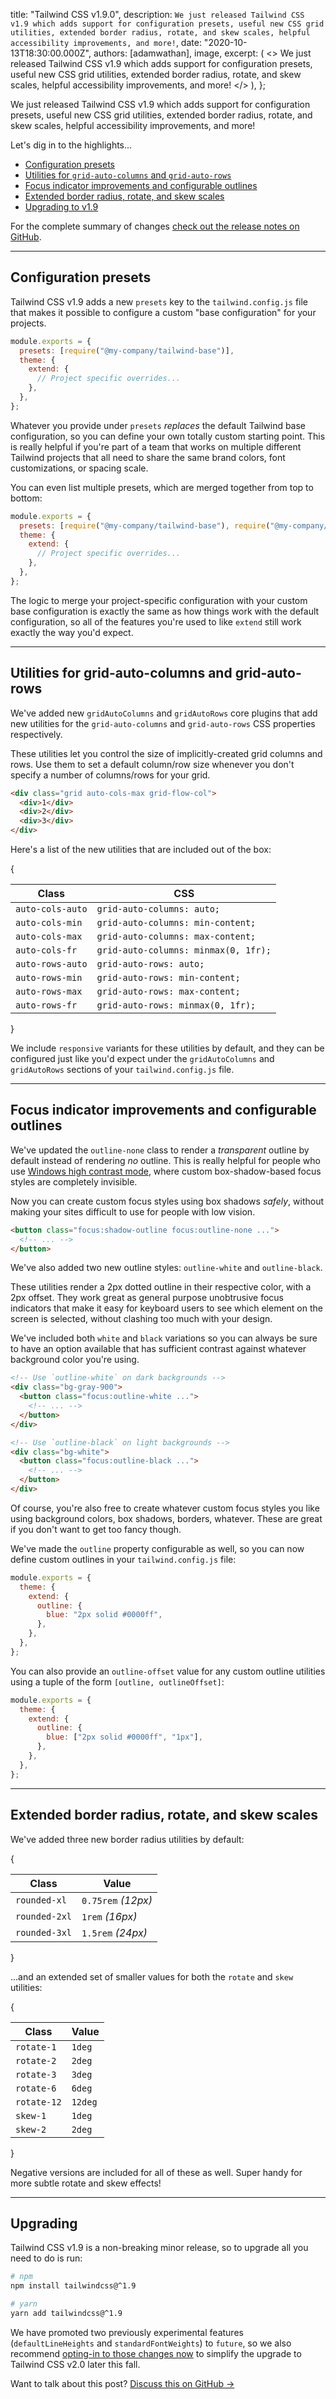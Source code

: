 
  title: "Tailwind CSS v1.9.0",
  description: `We just released Tailwind CSS v1.9 which adds support for configuration presets, useful new CSS grid utilities, extended border radius, rotate, and skew scales, helpful accessibility improvements, and more!`,
  date: "2020-10-13T18:30:00.000Z",
  authors: [adamwathan],
  image,
  excerpt: (
    <>
      We just released Tailwind CSS v1.9 which adds support for configuration presets, useful new CSS grid utilities,
      extended border radius, rotate, and skew scales, helpful accessibility improvements, and more!
    </>
  ),
};

We just released Tailwind CSS v1.9 which adds support for configuration presets, useful new CSS grid utilities, extended border radius, rotate, and skew scales, helpful accessibility improvements, and more!

Let's dig in to the highlights...

- [Configuration presets](#configuration-presets)
- [Utilities for `grid-auto-columns` and `grid-auto-rows`](#utilities-for-grid-auto-columns-and-grid-auto-rows)
- [Focus indicator improvements and configurable outlines](#focus-indicator-improvements-and-configurable-outlines)
- [Extended border radius, rotate, and skew scales](#extended-border-radius-rotate-and-skew-scales)
- [Upgrading to v1.9](#upgrading)

For the complete summary of changes [check out the release notes on GitHub](https://github.com/tailwindlabs/tailwindcss/releases/tag/v1.9.0).

---

## Configuration presets

Tailwind CSS v1.9 adds a new `presets` key to the `tailwind.config.js` file that makes it possible to configure a custom "base configuration" for your projects.

```js
module.exports = {
  presets: [require("@my-company/tailwind-base")],
  theme: {
    extend: {
      // Project specific overrides...
    },
  },
};
```

Whatever you provide under `presets` _replaces_ the default Tailwind base configuration, so you can define your own totally custom starting point. This is really helpful if you're part of a team that works on multiple different Tailwind projects that all need to share the same brand colors, font customizations, or spacing scale.

You can even list multiple presets, which are merged together from top to bottom:

```js
module.exports = {
  presets: [require("@my-company/tailwind-base"), require("@my-company/tailwind-marketing")],
  theme: {
    extend: {
      // Project specific overrides...
    },
  },
};
```

The logic to merge your project-specific configuration with your custom base configuration is exactly the same as how things work with the default configuration, so all of the features you're used to like `extend` still work exactly the way you'd expect.

---

## Utilities for grid-auto-columns and grid-auto-rows

We've added new `gridAutoColumns` and `gridAutoRows` core plugins that add new utilities for the `grid-auto-columns` and `grid-auto-rows` CSS properties respectively.

These utilities let you control the size of implicitly-created grid columns and rows. Use them to set a default column/row size whenever you don't specify a number of columns/rows for your grid.

```html
<div class="grid auto-cols-max grid-flow-col">
  <div>1</div>
  <div>2</div>
  <div>3</div>
</div>
```

Here's a list of the new utilities that are included out of the box:

{

<table>
  <thead>
    <tr>
      <th>Class</th>
      <th>CSS</th>
    </tr>
  </thead>
  <tbody>
    <tr>
      <td>
        <code>auto-cols-auto</code>
      </td>
      <td>
        <code>grid-auto-columns: auto;</code>
      </td>
    </tr>
    <tr>
      <td>
        <code>auto-cols-min</code>
      </td>
      <td>
        <code>grid-auto-columns: min-content;</code>
      </td>
    </tr>
    <tr>
      <td>
        <code>auto-cols-max</code>
      </td>
      <td>
        <code>grid-auto-columns: max-content;</code>
      </td>
    </tr>
    <tr>
      <td>
        <code>auto-cols-fr</code>
      </td>
      <td>
        <code>grid-auto-columns: minmax(0, 1fr);</code>
      </td>
    </tr>
    <tr>
      <td>
        <code>auto-rows-auto</code>
      </td>
      <td>
        <code>grid-auto-rows: auto;</code>
      </td>
    </tr>
    <tr>
      <td>
        <code>auto-rows-min</code>
      </td>
      <td>
        <code>grid-auto-rows: min-content;</code>
      </td>
    </tr>
    <tr>
      <td>
        <code>auto-rows-max</code>
      </td>
      <td>
        <code>grid-auto-rows: max-content;</code>
      </td>
    </tr>
    <tr>
      <td>
        <code>auto-rows-fr</code>
      </td>
      <td>
        <code>grid-auto-rows: minmax(0, 1fr);</code>
      </td>
    </tr>
  </tbody>
</table>

}

We include `responsive` variants for these utilities by default, and they can be configured just like you'd expect under the `gridAutoColumns` and `gridAutoRows` sections of your `tailwind.config.js` file.

---

## Focus indicator improvements and configurable outlines

We've updated the `outline-none` class to render a _transparent_ outline by default instead of rendering _no_ outline. This is really helpful for people who use [Windows high contrast mode](https://blogs.windows.com/msedgedev/2020/09/17/styling-for-windows-high-contrast-with-new-standards-for-forced-colors/), where custom box-shadow-based focus styles are completely invisible.

Now you can create custom focus styles using box shadows _safely_, without making your sites difficult to use for people with low vision.

```html
<button class="focus:shadow-outline focus:outline-none ...">
  <!-- ... -->
</button>
```

We've also added two new outline styles: `outline-white` and `outline-black`.

These utilities render a 2px dotted outline in their respective color, with a 2px offset. They work great as general purpose unobtrusive focus indicators that make it easy for keyboard users to see which element on the screen is selected, without clashing too much with your design.

We've included both `white` and `black` variations so you can always be sure to have an option available that has sufficient contrast against whatever background color you're using.

```html
<!-- Use `outline-white` on dark backgrounds -->
<div class="bg-gray-900">
  <button class="focus:outline-white ...">
    <!-- ... -->
  </button>
</div>

<!-- Use `outline-black` on light backgrounds -->
<div class="bg-white">
  <button class="focus:outline-black ...">
    <!-- ... -->
  </button>
</div>
```

Of course, you're also free to create whatever custom focus styles you like using background colors, box shadows, borders, whatever. These are great if you don't want to get too fancy though.

We've made the `outline` property configurable as well, so you can now define custom outlines in your `tailwind.config.js` file:

```js
module.exports = {
  theme: {
    extend: {
      outline: {
        blue: "2px solid #0000ff",
      },
    },
  },
};
```

You can also provide an `outline-offset` value for any custom outline utilities using a tuple of the form `[outline, outlineOffset]`:

```js
module.exports = {
  theme: {
    extend: {
      outline: {
        blue: ["2px solid #0000ff", "1px"],
      },
    },
  },
};
```

---

## Extended border radius, rotate, and skew scales

We've added three new border radius utilities by default:

{

<table>
  <thead>
    <tr>
      <th>Class</th>
      <th>Value</th>
    </tr>
  </thead>
  <tbody>
    <tr>
      <td>
        <code>rounded-xl</code>
      </td>
      <td>
        <code>0.75rem</code> <em>(12px)</em>
      </td>
    </tr>
    <tr>
      <td>
        <code>rounded-2xl</code>
      </td>
      <td>
        <code>1rem</code> <em>(16px)</em>
      </td>
    </tr>
    <tr>
      <td>
        <code>rounded-3xl</code>
      </td>
      <td>
        <code>1.5rem</code> <em>(24px)</em>
      </td>
    </tr>
  </tbody>
</table>
}

...and an extended set of smaller values for both the `rotate` and `skew` utilities:

{

<table>
  <thead>
    <tr>
      <th>Class</th>
      <th>Value</th>
    </tr>
  </thead>
  <tbody>
    <tr>
      <td>
        <code>rotate-1</code>
      </td>
      <td>
        <code>1deg</code>
      </td>
    </tr>
    <tr>
      <td>
        <code>rotate-2</code>
      </td>
      <td>
        <code>2deg</code>
      </td>
    </tr>
    <tr>
      <td>
        <code>rotate-3</code>
      </td>
      <td>
        <code>3deg</code>
      </td>
    </tr>
    <tr>
      <td>
        <code>rotate-6</code>
      </td>
      <td>
        <code>6deg</code>
      </td>
    </tr>
    <tr>
      <td>
        <code>rotate-12</code>
      </td>
      <td>
        <code>12deg</code>
      </td>
    </tr>
    <tr>
      <td>
        <code>skew-1</code>
      </td>
      <td>
        <code>1deg</code>
      </td>
    </tr>
    <tr>
      <td>
        <code>skew-2</code>
      </td>
      <td>
        <code>2deg</code>
      </td>
    </tr>
  </tbody>
</table>
}

Negative versions are included for all of these as well. Super handy for more subtle rotate and skew effects!

---

## Upgrading

Tailwind CSS v1.9 is a non-breaking minor release, so to upgrade all you need to do is run:

```bash
# npm
npm install tailwindcss@^1.9

# yarn
yarn add tailwindcss@^1.9
```

We have promoted two previously experimental features (`defaultLineHeights` and `standardFontWeights`) to `future`, so we also recommend [opting-in to those changes now](https://v1.tailwindcss.com/docs/upcoming-changes#default-line-heights-for-font-size-utilities) to simplify the upgrade to Tailwind CSS v2.0 later this fall.

Want to talk about this post? <a href="https://github.com/tailwindcss/tailwindcss/discussions/2552">Discuss this on GitHub →</a>
